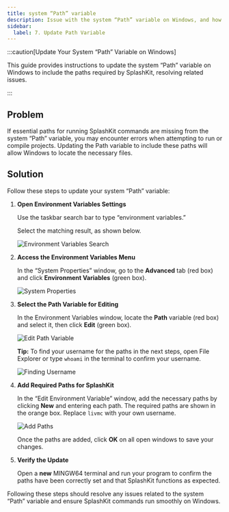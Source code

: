 ---
title: system “Path” variable
description: Issue with the system “Path” variable on Windows, and how to fix it.
sidebar:
  label: 7. Update Path Variable
---


:::caution[Update Your System “Path” Variable on Windows]

This guide provides instructions to update the system “Path” variable on Windows to include the paths required by SplashKit, resolving related issues.

:::

## Problem

If essential paths for running SplashKit commands are missing from the system “Path” variable, you may encounter errors when attempting to run or compile projects. Updating the Path variable to include these paths will allow Windows to locate the necessary files.

## Solution

Follow these steps to update your system “Path” variable:

<Steps>

1. **Open Environment Variables Settings**  

   Use the taskbar search bar to type “environment variables.”

   Select the matching result, as shown below.

     ![Environment Variables Search](https://i.imgur.com/i3cb9nr.png)

2. **Access the Environment Variables Menu**  

    In the “System Properties” window, go to the **Advanced** tab (red box) and click **Environment Variables** (green box).

    ![System Properties](https://i.imgur.com/4Cbmnja.png)

3. **Select the Path Variable for Editing**  

    In the Environment Variables window, locate the **Path** variable (red box) and select it, then click **Edit** (green box).

    ![Edit Path Variable](/images/troubleshoot/windows-msys2/env-var-windows.png)

    **Tip:** To find your username for the paths in the next steps, open File Explorer or type `whoami` in the terminal to confirm your username.

    ![Finding Username](https://i.imgur.com/2neJLOs.png)

4. **Add Required Paths for SplashKit**

    In the “Edit Environment Variable” window, add the necessary paths by clicking **New** and entering each path. The required paths are shown in the orange box. Replace `livmc` with your own username.

      ![Add Paths](/images/troubleshoot/windows-msys2/env-var-paths.png)

    Once the paths are added, click **OK** on all open windows to save your changes.

5. **Verify the Update**  

    Open a **new** MINGW64 terminal and run your program to confirm the paths have been correctly set and that SplashKit functions as expected.

</Steps>

Following these steps should resolve any issues related to the system “Path” variable and ensure SplashKit commands run smoothly on Windows.
